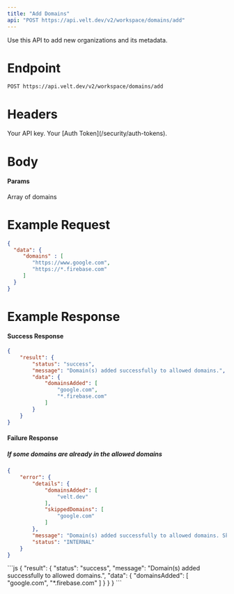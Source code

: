 ```yaml
---
title: "Add Domains"
api: "POST https://api.velt.dev/v2/workspace/domains/add"
---
```


Use this API to add new organizations and its metadata.

# Endpoint

`POST https://api.velt.dev/v2/workspace/domains/add`

# Headers

<ParamField header="x-velt-api-key" type="string" required>
  Your API key.
</ParamField>

<ParamField header="x-velt-auth-token" type="string" required>
  Your [Auth Token](/security/auth-tokens).
</ParamField>

# Body

#### Params

<ParamField body="data" type="object" required>
  <Expandable title="properties">
    <ParamField body="domains" type="string[]" required>
      Array of domains
    </ParamField>
  </Expandable>
</ParamField>

# Example Request

```JSON
{
  "data": {
     "domains" : [
        "https://www.google.com",
        "https://*.firebase.com"
     ]
  }
}
```

# Example Response

#### Success Response

```JSON
{
    "result": {
        "status": "success",
        "message": "Domain(s) added successfully to allowed domains.",
        "data": {
            "domainsAdded": [
                "google.com",
                "*.firebase.com"
            ]
        }
    }
}

```

#### Failure Response
##### If some domains are already in the allowed domains
```JSON
{
    "error": {
        "details": {
            "domainsAdded": [
                "velt.dev"
            ],
            "skippedDomains": [
                "google.com"
            ]
        },
        "message": "Domain(s) added successfully to allowed domains. Skipped existing domains.",
        "status": "INTERNAL"
    }
}

```

<ResponseExample>
```js
{
    "result": {
        "status": "success",
        "message": "Domain(s) added successfully to allowed domains.",
        "data": {
            "domainsAdded": [
                "google.com",
                "*.firebase.com"
            ]
        }
    }
}
```
</ResponseExample>